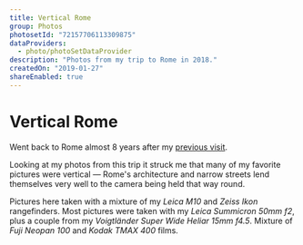 ```yaml
---
title: Vertical Rome
group: Photos
photosetId: "72157706113309875"
dataProviders:
  - photo/photoSetDataProvider
description: "Photos from my trip to Rome in 2018."
createdOn: "2019-01-27"
shareEnabled: true
---
```



# Vertical Rome

Went back to Rome almost 8 years after my [previous visit](/photos/rome.html).

Looking at my photos from this trip it struck me that many of my favorite pictures were vertical — Rome's architecture and narrow streets lend themselves very well to the camera being held that way round.

Pictures here taken with a mixture of my _Leica M10_ and _Zeiss Ikon_ rangefinders. Most pictures were taken with my _Leica Summicron 50mm f2_, plus a couple from my _Voigtländer Super Wide Heliar 15mm f4.5_. Mixture of _Fuji Neopan 100_ and _Kodak TMAX 400_ films.

<PhotoSet />
